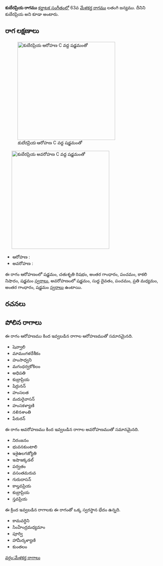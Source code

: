 {{Infobox ragam
	| name          	= కుబేరప్రియ
	| synonym	    	= కుబేరప్రియ
	| mela          	= 
	| chakra        	= 
	| janaka        	= 
	| type          	= ఔదవ
	| arohanam      	= {{svaraC|S|R2|G3|P|N3|S'}} 
	| avarohanam    	= {{svaraC|S'|D1|P|M2|G3|S}}
	| jeeva         	=
	| chhaya        	=
	| nyasa         	=
	| vishesha      	= 
	| equivalent  		= 
}}
{{కర్ణాటక సంగీత రాగాలు}}
'''కుబేరప్రియ రాగము''' [[కర్ణాటక సంగీతం]]లో 63వ [[మేళకర్త రాగము]] లతంగి జన్యము. దీనిని కుబేరప్రియ అని కూడా అంటారు.


==రాగ లక్షణాలు==
[[Image:kuberapriya_ar_kb2wiki.png|thumb|right|316px|''కుబేరప్రియ'' ఆరోహణ C వద్ద షడ్జమంతో]]
	[[Image:kuberapriya_av_kb2wiki.png|thumb|right|316px|''కుబేరప్రియ'' అవరోహణ C వద్ద షడ్జమంతో]]

* ఆరోహణ : {{svaraC|S|R2|G3|P|N3|S'}} 
* అవరోహణ : {{svaraC|S'|D1|P|M2|G3|S}}

ఈ రాగం ఆరోహణంలో షడ్జమం, చతుశృతి రిషభం, అంతర గాంధారం, పంచమం, కాకలి  నిషాదం, షడ్జమం [[స్వరాలు]], అవరోహణంలో షడ్జమం, సుద్ద దైవతం, పంచమం, ప్రతి మధ్యమం, అంతర గాంధారం, షడ్జమం [[స్వరాలు]] ఉంటాయి.

==రచనలు==



==పోలిన రాగాలు==
ఈ రాగం ఆరోహణము కింద ఇవ్వబడిన రాగాల ఆరోహణముతో సమానమైనది.
* షెవ్వాలి
* మామంగళదేశీకం
* హంసాధ్వని
* మగంధర్వకోకిలం
* అధిపతి
* కుబ్రాప్రియ
* షిర్గునన్
* హంసలత
*  మదురైవాసన్
* హంసకళ్యాణి
*  నళినశాంతి
*  పేరురన్

ఈ రాగం అవరోహణము కింద ఇవ్వబడిన రాగాల అవరోహణముతో సమానమైనది.
* నిరంజనం
* భువనకుంటాలి
* ఇశైఉలగజ్యోతి
* ఇషాఇక్కడల్
*  పర్వతం
* వసంతమరువ
* గురుదాసన్
* కాల్తవప్రియ
* కుబ్రాప్రియ
* స్తవప్రియ

ఈ క్రింద ఇవ్వబడిన రాగాలకు ఈ రాగంతో ఒక్క స్వరస్థాన భేదం ఉన్నది.
* కామవర్ధిని
* సింహేంద్రమధ్యమాం
* పూర్వి
*  హామీర్కళ్యాణి
* కుంతలం



[[వర్గం:మేళకర్త రాగాలు]]